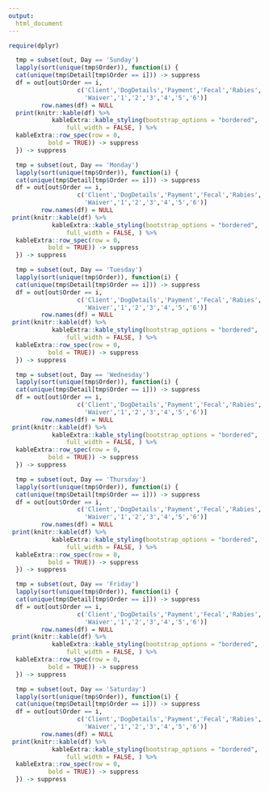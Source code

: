 ---
output: 
  html_document
---

```{r setup, include=FALSE, echo = FALSE}
require(dplyr)
```

```{r SUNDAY,echo=FALSE,warning=FALSE,message=FALSE,results='asis'}
  tmp = subset(out, Day == 'Sunday')
  lapply(sort(unique(tmp$Order)), function(i) {
  cat(unique(tmp$Detail[tmp$Order == i])) -> suppress
  df = out[out$Order == i,
                   c('Client','DogDetails','Payment','Fecal','Rabies',
                     'Waiver','1','2','3','4','5','6')]
         row.names(df) = NULL 
  print(knitr::kable(df) %>%
            kableExtra::kable_styling(bootstrap_options = "bordered",
                full_width = FALSE, ) %>%
  kableExtra::row_spec(row = 0,
           bold = TRUE)) -> suppress
  }) -> suppress
```

\newpage

```{r MONDAY,echo=FALSE,warning=FALSE,message=FALSE,results='asis'}
  tmp = subset(out, Day == 'Monday')
  lapply(sort(unique(tmp$Order)), function(i) {
  cat(unique(tmp$Detail[tmp$Order == i])) -> suppress
  df = out[out$Order == i,
                   c('Client','DogDetails','Payment','Fecal','Rabies',
                     'Waiver','1','2','3','4','5','6')]
         row.names(df) = NULL 
 print(knitr::kable(df) %>%
            kableExtra::kable_styling(bootstrap_options = "bordered",
                full_width = FALSE, ) %>%
  kableExtra::row_spec(row = 0,
           bold = TRUE)) -> suppress
  }) -> suppress
```

\newpage

```{r TUESDAY,echo=FALSE,warning=FALSE,message=FALSE,results='asis'}
  tmp = subset(out, Day == 'Tuesday')
  lapply(sort(unique(tmp$Order)), function(i) {
  cat(unique(tmp$Detail[tmp$Order == i])) -> suppress
  df = out[out$Order == i,
                   c('Client','DogDetails','Payment','Fecal','Rabies',
                     'Waiver','1','2','3','4','5','6')]
         row.names(df) = NULL 
 print(knitr::kable(df) %>%
            kableExtra::kable_styling(bootstrap_options = "bordered",
                full_width = FALSE, ) %>%
  kableExtra::row_spec(row = 0,
           bold = TRUE)) -> suppress
  }) -> suppress
```

\newpage

```{r WEDNESDAY,echo=FALSE,warning=FALSE,message=FALSE,results='asis'}
  tmp = subset(out, Day == 'Wednesday')
  lapply(sort(unique(tmp$Order)), function(i) {
  cat(unique(tmp$Detail[tmp$Order == i])) -> suppress
  df = out[out$Order == i,
                   c('Client','DogDetails','Payment','Fecal','Rabies',
                     'Waiver','1','2','3','4','5','6')]
         row.names(df) = NULL 
 print(knitr::kable(df) %>%
            kableExtra::kable_styling(bootstrap_options = "bordered",
                full_width = FALSE, ) %>%
  kableExtra::row_spec(row = 0,
           bold = TRUE)) -> suppress
  }) -> suppress
```

\newpage

```{r THURSDAY,echo=FALSE,warning=FALSE,message=FALSE,results='asis'}
  tmp = subset(out, Day == 'Thursday')
  lapply(sort(unique(tmp$Order)), function(i) {
  cat(unique(tmp$Detail[tmp$Order == i])) -> suppress
  df = out[out$Order == i,
                   c('Client','DogDetails','Payment','Fecal','Rabies',
                     'Waiver','1','2','3','4','5','6')]
         row.names(df) = NULL 
 print(knitr::kable(df) %>%
            kableExtra::kable_styling(bootstrap_options = "bordered",
                full_width = FALSE, ) %>%
  kableExtra::row_spec(row = 0,
           bold = TRUE)) -> suppress
  }) -> suppress
```

\newpage

```{r FRIDAY,echo=FALSE,warning=FALSE,message=FALSE,results='asis'}
  tmp = subset(out, Day == 'Friday')
  lapply(sort(unique(tmp$Order)), function(i) {
  cat(unique(tmp$Detail[tmp$Order == i])) -> suppress
  df = out[out$Order == i,
                   c('Client','DogDetails','Payment','Fecal','Rabies',
                     'Waiver','1','2','3','4','5','6')]
         row.names(df) = NULL 
 print(knitr::kable(df) %>%
            kableExtra::kable_styling(bootstrap_options = "bordered",
                full_width = FALSE, ) %>%
  kableExtra::row_spec(row = 0,
           bold = TRUE)) -> suppress
  }) -> suppress
```

\newpage

```{r SATURDAY,echo=FALSE,warning=FALSE,message=FALSE,results='asis'}
  tmp = subset(out, Day == 'Saturday')
  lapply(sort(unique(tmp$Order)), function(i) {
  cat(unique(tmp$Detail[tmp$Order == i])) -> suppress
  df = out[out$Order == i,
                   c('Client','DogDetails','Payment','Fecal','Rabies',
                     'Waiver','1','2','3','4','5','6')]
         row.names(df) = NULL 
 print(knitr::kable(df) %>%
            kableExtra::kable_styling(bootstrap_options = "bordered",
                full_width = FALSE, ) %>%
  kableExtra::row_spec(row = 0,
           bold = TRUE)) -> suppress
  }) -> suppress
```